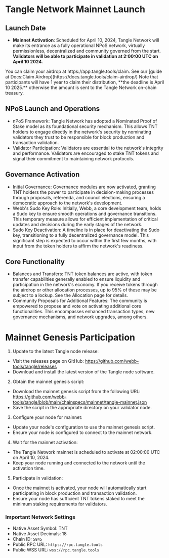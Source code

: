 
# Tangle Network Mainnet Launch

## Launch Date

- **Mainnet Activation**: Scheduled for April 10, 2024, Tangle Network will make its entrance as a fully operational NPoS network, virtually permissionless, decentralized and community governed from the start. **Validators will be able to participate in validation at 2:00:00 UTC on April 10 2024.**

<Callout emoji="⚠️">
  You can claim your airdrop at https://app.tangle.tools/claim. See our [guide at Docs:Claim Airdrop](https://docs.tangle.tools/claim-airdrop/) Note that participants will have 1 year to claim their distribution, **the deadline is April 10 2025.** otherwise the amount is sent to the Tangle Network on-chain treasury.
</Callout>

## NPoS Launch and Operations

- nPoS Framework: Tangle Network has adopted a Nominated Proof of Stake model as its foundational security mechanism. This allows TNT holders to engage directly in the network's security by nominating validators they trust to be responsible for block production and transaction validation.
- Validator Participation: Validators are essential to the network's integrity and performance. Validators are encouraged to stake TNT tokens and signal their commitment to maintaining network protocols.

## Governance Activation

- Initial Governance: Governance modules are now activated, granting TNT holders the power to participate in decision-making processes through proposals, referenda, and council elections, ensuring a democratic approach to the network's development.
- Webb's Sudo Key Role: Initially, Webb, a core development team, holds a Sudo key to ensure smooth operations and governance transitions. This temporary measure allows for efficient implementation of critical updates and decisions during the early stages of the network.
- Sudo Key Deactivation: A timeline is in place for deactivating the Sudo key, transitioning to a fully decentralized governance model. This significant step is expected to occur within the first few months, with input from the token holders to affirm the network's readiness.

## Core Functionality

- Balances and Transfers: TNT token balances are active, with token transfer capabilities generally enabled to ensure liquidity and participation in the network's economy. If you receive tokens through the airdrop or other allocation processes, up to 95% of these may be subject to a lockup. See the Allocation page for details.
- Community Proposals for Additional Features: The community is empowered to propose and vote on activating additional core functionalities. This encompasses enhanced transaction types, new governance mechanisms, and network upgrades, among others.

# Mainnet Genesis Participation

1. Update to the latest Tangle node release:

- Visit the releases page on GitHub: https://github.com/webb-tools/tangle/releases
- Download and install the latest version of the Tangle node software.

2. Obtain the mainnet genesis script:

- Download the mainnet genesis script from the following URL: https://github.com/webb-tools/tangle/blob/main/chainspecs/mainnet/tangle-mainnet.json
- Save the script in the appropriate directory on your validator node.

3. Configure your node for mainnet:

- Update your node's configuration to use the mainnet genesis script.
- Ensure your node is configured to connect to the mainnet network.

4. Wait for the mainnet activation:

- The Tangle Network mainnet is scheduled to activate at 02:00:00 UTC on April 10, 2024.
- Keep your node running and connected to the network until the activation time.

5. Participate in validation:

- Once the mainnet is activated, your node will automatically start participating in block production and transaction validation.
- Ensure your node has sufficient TNT tokens staked to meet the minimum staking requirements for validators.

### Important Network Settings

- Native Asset Symbol: TNT
- Native Asset Decimals: 18
- Chain ID: `5845`
- Public RPC URL: `https://rpc.tangle.tools`
- Public WSS URL: `wss://rpc.tangle.tools`
